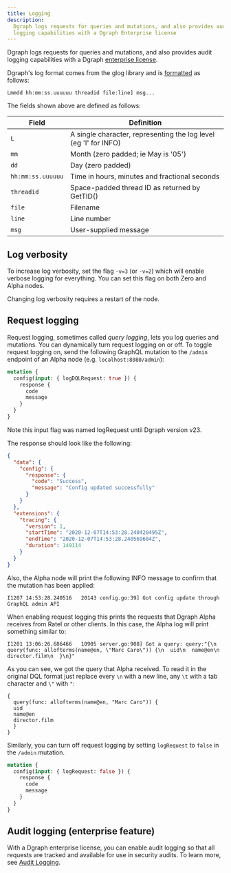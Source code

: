 ```yaml
---
title: Logging
description:
  Dgraph logs requests for queries and mutations, and also provides audit
  logging capabilities with a Dgraph Enterprise license
---
```


Dgraph logs requests for queries and mutations, and also provides audit logging
capabilities with a Dgraph [enterprise license](/enterprise-features/license).

Dgraph's log format comes from the glog library and is
[formatted](https://github.com/golang/glog/blob/23def4e6c14b4da8ac2ed8007337bc5eb5007998/glog.go#L523-L533)
as follows:

```
Lmmdd hh:mm:ss.uuuuuu threadid file:line] msg...
```

The fields shown above are defined as follows:

| Field             | Definition                                                       |
| ----------------- | ---------------------------------------------------------------- |
| `L`               | A single character, representing the log level (eg 'I' for INFO) |
| `mm`              | Month (zero padded; ie May is '05')                              |
| `dd`              | Day (zero padded)                                                |
| `hh:mm:ss.uuuuuu` | Time in hours, minutes and fractional seconds                    |
| `threadid`        | Space-padded thread ID as returned by GetTID()                   |
| `file`            | Filename                                                         |
| `line`            | Line number                                                      |
| `msg`             | User-supplied message                                            |

## Log verbosity

To increase log verbosity, set the flag `-v=3` (or `-v=2`) which will enable
verbose logging for everything. You can set this flag on both Zero and Alpha
nodes.

<Note>Changing log verbosity requires a restart of the node.</Note>

## Request logging

Request logging, sometimes called _query logging_, lets you log queries and
mutations. You can dynamically turn request logging on or off. To toggle request
logging on, send the following GraphQL mutation to the `/admin` endpoint of an
Alpha node (e.g. `localhost:8080/admin`):

```graphql
mutation {
  config(input: { logDQLRequest: true }) {
    response {
      code
      message
    }
  }
}
```

Note this input flag was named logRequest until Dgraph version v23.

The response should look like the following:

```json
{
  "data": {
    "config": {
      "response": {
        "code": "Success",
        "message": "Config updated successfully"
      }
    }
  },
  "extensions": {
    "tracing": {
      "version": 1,
      "startTime": "2020-12-07T14:53:28.240420495Z",
      "endTime": "2020-12-07T14:53:28.240569604Z",
      "duration": 149114
    }
  }
}
```

Also, the Alpha node will print the following INFO message to confirm that the
mutation has been applied:

```
I1207 14:53:28.240516   20143 config.go:39] Got config update through GraphQL admin API
```

When enabling request logging this prints the requests that Dgraph Alpha
receives from Ratel or other clients. In this case, the Alpha log will print
something similar to:

```
I1201 13:06:26.686466   10905 server.go:908] Got a query: query:"{\n  query(func: allofterms(name@en, \"Marc Caro\")) {\n  uid\n  name@en\n  director.film\n  }\n}"
```

As you can see, we got the query that Alpha received. To read it in the original
DQL format just replace every `\n` with a new line, any `\t` with a tab
character and `\"` with `"`:

```
{
  query(func: allofterms(name@en, "Marc Caro")) {
  uid
  name@en
  director.film
  }
}
```

Similarly, you can turn off request logging by setting `logRequest` to `false`
in the `/admin` mutation.

```graphql
mutation {
  config(input: { logRequest: false }) {
    response {
      code
      message
    }
  }
}
```

## Audit logging (enterprise feature)

With a Dgraph enterprise license, you can enable audit logging so that all
requests are tracked and available for use in security audits. To learn more,
see [Audit Logging](./enterprise-features/audit-logs).
